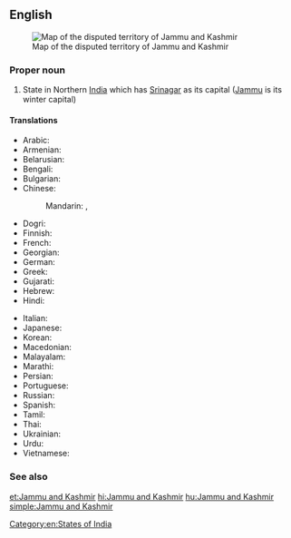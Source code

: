 ==English==
{{wikipedia}}
[[Image:Jammu and Kashmir in India (de-facto) (disputed hatched).svg|thumb|Map of the disputed territory of Jammu and Kashmir]]
===Proper noun===
{{en-proper noun|sg=[[Jammu]] and [[Kashmir]]}}

# State in Northern [[India]] which has [[Srinagar]] as its capital ([[Jammu]] is its winter capital)

====Translations====
{{trans-top|Jammu and Kashmir}}
* Arabic: {{t-|ar|جامو وكشمير|m|tr=jaamuu wa-kashmiir}}
* Armenian: {{t-|hy|Ջամմու և Քաշմիր|tr=J̌ammu ev K’ašmir}}
* Belarusian: {{t-|be|Джаму і Кашмір|tr=Džámu i Kašmír|xs=Belarusian}}
* Bengali: {{t-|bn|জম্মু ও কাশ্মীর|sc=Beng|xs=Bengali}}
* Bulgarian: {{t-|bg|Джаму и Кашмир|tr=Džámu i Kašmír}}
* Chinese:
*: Mandarin: {{t|cmn|查謨-克什米爾邦|sc=Hani}},  {{t|cmn|查谟-克什米尔邦|tr=Chámó-Kèshímǐ'ěr-bāng|sc=Hani}}
* Dogri: {{tø|doi|जम्मू और कश्मीर}}
* Finnish: {{t-|fi|Jammu ja Kashmir}}
* French: {{t-|fr|Jammu-et-Cachemire}}
* Georgian: {{t-|ka|ჯამუ და ქაშმირი|sc=Geor|xs=Georgian}}
* German: {{t-|de|Jammu und Kashmir}}
* Greek: {{t-|el|Τζαμού και Κασμίρ|tr=Tzamoú kai Kasmír}}
* Gujarati: {{t-|gu|જમ્મુ અને કાશ્મીર|sc=Gujr|xs=Gujarati}}
* Hebrew: {{t-|he|ג'אמו וקשמיר}}
* Hindi: {{t+|hi|जम्मू और कश्मीर|tr=jammū aur kaśmīr|xs=Hindi}}
{{trans-mid}}
* Italian: {{t-|it|Jammu e Kashmir}}
* Japanese: {{t-|ja|ジャンムー・カシミール州|tr=Janmū-Kashimīru-shū}}
* Korean: {{t-|ko|잠무 카슈미르 주|tr=Jammu Kasyumireu ju|sc=Hang}}
* Macedonian: {{t-|mk|Џаму-Кашмир|tr=Džámu-Kašmír}}
* Malayalam: {{t-|ml|ജമ്മു-കശ്മീര്|sc=Mlym|xs=Malayalam}}
* Marathi: {{t-|mr|जम्मू आणि काश्मीर|sc=Deva|xs=Marathi}}
* Persian: {{t-|fa|جامو و کشمیر|xs=Persian}}
* Portuguese: {{t-|pt|Jammu e Caxemira}}
* Russian: {{t-|ru|Джамму и Кашмир|tr=Džámmu i Kašmír}}
* Spanish: {{t-|es|Jammu y Cachemira}}
* Tamil: {{t-|ta|சம்மு காசுமீர்|xs=Tamil}}
* Thai: {{t-|th|รัฐชัมมูและกัศมีร์|tr=rát cham-moo láe gàt-mee}}
* Ukrainian: {{t-|uk|Джамму й Кашмір|tr=Džámmu j Kašmír|xs=Ukrainian}}
* Urdu: {{t-|ur|جموں اور کشمیر|tr=jammū aur kaśmīr|xs=Urdu}}
* Vietnamese: {{t-|vi|Jammu và Kashmir|xs=Vietnamese}}
{{trans-bottom}}

===See also===
{{list|en|states of India}}

[[Category:en:States of India]]

[[et:Jammu and Kashmir]]
[[hi:Jammu and Kashmir]]
[[hu:Jammu and Kashmir]]
[[simple:Jammu and Kashmir]]